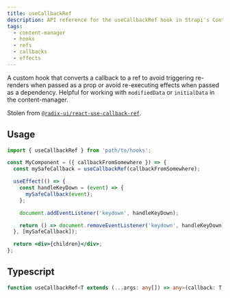 ```yaml
---
title: useCallbackRef
description: API reference for the useCallbackRef hook in Strapi's Content Manager
tags:
  - content-manager
  - hooks
  - refs
  - callbacks
  - effects
---
```


A custom hook that converts a callback to a ref to avoid triggering re-renders when passed as a
prop or avoid re-executing effects when passed as a dependency. Helpful for working with `modifiedData`
or `initialData` in the content-manager.

Stolen from [`@radix-ui/react-use-callback-ref`](https://www.npmjs.com/package/@radix-ui/react-use-callback-ref).

## Usage

```jsx
import { useCallbackRef } from 'path/to/hooks';

const MyComponent = ({ callbackFromSomewhere }) => {
  const mySafeCallback = useCallbackRef(callbackFromSomewhere);

  useEffect(() => {
    const handleKeyDown = (event) => {
      mySafeCallback(event);
    };

    document.addEventListener('keydown', handleKeyDown);

    return () => document.removeEventListener('keydown', handleKeyDown);
  }, [mySafeCallback]);

  return <div>{children}</div>;
};
```

## Typescript

```ts
function useCallbackRef<T extends (...args: any[]) => any>(callback: T | undefined): T;
```
